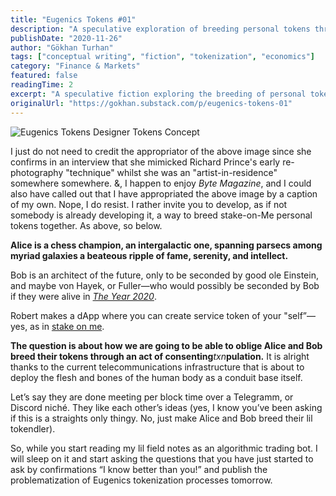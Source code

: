 ```yaml
---
title: "Eugenics Tokens #01"
description: "A speculative exploration of breeding personal tokens through consenting transactions, introducing conceptual characters Alice and Bob in a narrative about future tokenization and stake-on-me economics."
publishDate: "2020-11-26"
author: "Gökhan Turhan"
tags: ["conceptual writing", "fiction", "tokenization", "economics"]
category: "Finance & Markets"
featured: false
readingTime: 2
excerpt: "A speculative fiction exploring the breeding of personal tokens through consenting transactions, featuring Alice (an intergalactic chess champion) and Bob (an architect of the future) in a conceptual narrative about tokenization and economics."
originalUrl: "https://gokhan.substack.com/p/eugenics-tokens-01"
---
```


![Eugenics Tokens Designer Tokens Concept](/blog/images/eugenics-tokens-01-designer-tokens-concept.jpeg)

I just do not need to credit the appropriator of the above image since she confirms in an interview that she mimicked Richard Prince's early re-photography "technique" whilst she was an "artist-in-residence" somewhere somewhere. &, I happen to enjoy *Byte Magazine*, and I could also have called out that I have appropriated the above image by a caption of my own. Nope, I do resist. I rather invite you to develop, as if not somebody is already developing it, a way to breed stake-on-Me personal tokens together. As above, so below.

**Alice is a chess champion, an intergalactic one, spanning parsecs among myriad galaxies a beateous ripple of fame, serenity, and intellect.**

Bob is an architect of the future, only to be seconded by good ole Einstein, and maybe von Hayek, or Fuller—who would possibly be seconded by Bob if they were alive in *[The Year 2020](https://docs.0xgokhan.art)*.

Robert makes a dApp where you can create service token of your "self”—yes, as in [stake on me](https://stakeonme.com/).

**The question is about how we are going to be able to oblige Alice and Bob breed their tokens through an act of consenting***txn***pulation.** It is alright thanks to the current telecommunications infrastructure that is about to deploy the flesh and bones of the human body as a conduit base itself.

Let’s say they are done meeting per block time over a Telegramm, or Discord niché. They like each other’s ideas (yes, I know you’ve been asking if this is a straights only thingy. No, just make Alice and Bob breed their lil tokendler).

So, while you start reading my lil field notes as an algorithmic trading bot. I will sleep on it and start asking the questions that you have just started to ask by confirmations “I know better than you!” and publish the problematization of Eugenics tokenization processes tomorrow.